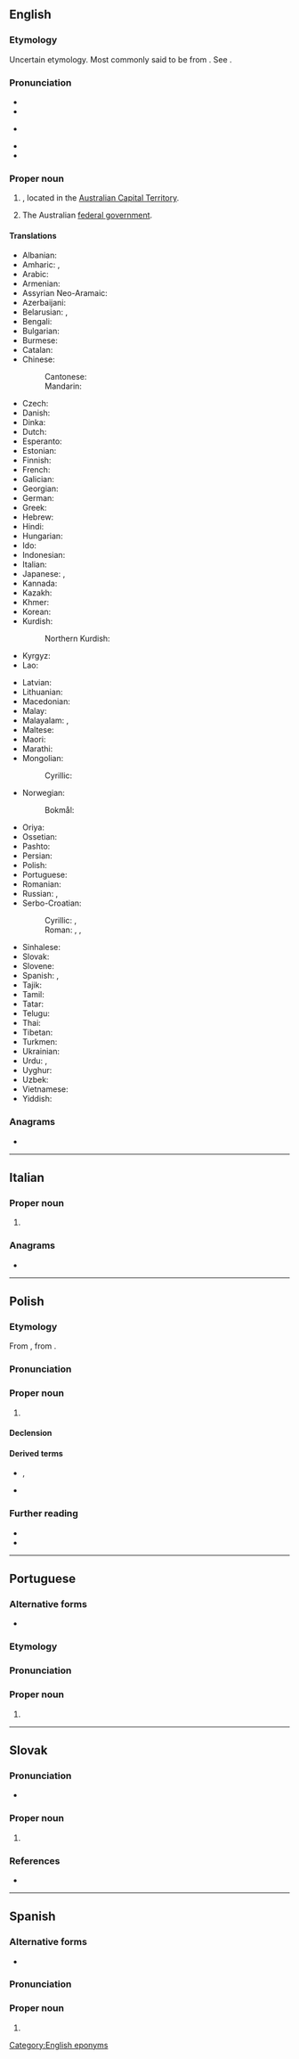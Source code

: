 ==English==
{{wikipedia}}

===Etymology===
Uncertain etymology. Most commonly said to be from {{bor|en|xul|kamberra||meeting place}}. See {{w|History of Canberra#The name Canberra|more theories on Wikipedia}}.

===Pronunciation===
* {{audio|en|En-au-Canberra.ogg|Audio (AUS)}}
* {{IPA|en|/ˈkænbɹə/|/ˈkænbəɹə/}}
* {{a|US|also}} {{IPA|en|/ˈkænˌbɛɹə/}}
* {{hyphenation|en|Can|berra}}
* {{hyphenation|en|Can|ber|ra}}

===Proper noun===
{{en-proper noun}}

# {{place|en|capital city|c/Australia}}, located in the [[Australian Capital Territory]].
# {{lb|en|colloquial|metonymy}} The Australian [[federal government]].
#: {{ux|en|A new tax policy was announced by '''Canberra''' today.}}

====Translations====
{{trans-top|capital of Australia}}
* Albanian: {{t|sq|Canberra|f}}
* Amharic: {{t|am|ካንበራ}}, {{t|am|ካንቤራ}}
* Arabic: {{t|ar|كَانْبِرَا|f}}
* Armenian: {{t+|hy|Կանբեռա}}
* Assyrian Neo-Aramaic: {{t|aii|ܩܢܒܪܐ|tr=qanberā}}
* Azerbaijani: {{t+|az|Kanberra}}
* Belarusian: {{t|be|Канбе́ра|f}}, {{t|be|Канбэ́ра|f}}
* Bengali: {{t|bn|ক্যানবেরা}}
* Bulgarian: {{t|bg|Ка́нбера|f}}
* Burmese: {{t|my|[[ကင်ဘာရာ]][[မြို့]]}}
* Catalan: {{t|ca|Canberra}}
* Chinese:
*: Cantonese: {{t|yue|堪培拉|tr=ham1 pui4 laai1}}
*: Mandarin: {{t+|cmn|堪培拉|tr=Kānpéilā}}
* Czech: {{t+|cs|Canberra|f}}
* Danish: {{t|da|Canberra}}
* Dinka: {{t-needed|din}}
* Dutch: {{t+|nl|Canberra|n}}
* Esperanto: {{t|eo|Kanbero}}
* Estonian: {{t+|et|Canberra}}
* Finnish: {{t+|fi|Canberra}}
* French: {{t+|fr|Canberra}}
* Galician: {{t+|gl|Camberra}}
* Georgian: {{t|ka|კანბერა}}
* German: {{t+|de|Canberra}}
* Greek: {{t|el|Καμπέρα|f}}
* Hebrew: {{t|he|קַנְבֶּרָה|f|tr=kanbera}}
* Hindi: {{t|hi|कैनबरा|m|tr=kainbarā}}
* Hungarian: {{t+|hu|Canberra}}
* Ido: {{t|io|Canberra}}
* Indonesian: {{t|id|Canberra}}
* Italian: {{t+|it|Canberra}}
* Japanese: {{t|ja|キャンベラ|tr=Kyanbera}}, {{t|ja|カンベラ|tr=Kanbera}}
* Kannada: {{t|kn|ಕ್ಯಾನ್ಬೆರ್ರಾ}}
* Kazakh: {{t|kk|Канберра}}
* Khmer: {{t+|km|កង់បេរ៉ា}}
* Korean: {{t+|ko|^캔버라}}
* Kurdish:
*: Northern Kurdish: {{t|kmr|Kanberra}}
* Kyrgyz: {{t|ky|Канберра}}
* Lao: {{t|lo|ແຄນເບີຣາ}}
{{trans-mid}}
* Latvian: {{t|lv|Kanbera|f}}
* Lithuanian: {{t|lt|Kanbera|f}}
* Macedonian: {{t|mk|Канбера|f}}
* Malay: {{t|ms|Canberra}}
* Malayalam: {{t|ml|കാന്ബെറ}}, {{t|ml|കാന്ബറ}}
* Maltese: {{t|mt|Kanberra}}
* Maori: {{t|mi|Kānapera}}
* Marathi: {{t|mr|कॅनबेरा}}
* Mongolian:
*: Cyrillic: {{t+|mn|Канберра}}
* Norwegian:
*: Bokmål: {{t|nb|Canberra}}
* Oriya: {{t|or|କାନବେରା}}
* Ossetian: {{t|os|Канберрӕ}}
* Pashto: {{t|ps|کنبرا|f|tr=kanbərā}}
* Persian: {{t|fa|کانبرا|tr=kânbarâ}}
* Polish: {{t+|pl|Canberra|f}}
* Portuguese: {{t|pt|Canberra|f}}
* Romanian: {{t+|ro|Canberra}}
* Russian: {{t+|ru|Канбе́рра|f}}, {{t+|ru|Ка́нберра|f}}
* Serbo-Croatian:
*: Cyrillic: {{t|sh|Канбера|f}}, {{t|sh|Канберра|f}}
*: Roman: {{t|sh|Canberra|f}}, {{t|sh|Kanberra|f}}, {{t|sh|Kanbera|f}}
* Sinhalese: {{t|si|කැන්බරා}}
* Slovak: {{t|sk|Canberra|f}}
* Slovene: {{t|sl|Canberra|f}}
* Spanish: {{t+|es|Canberra}}, {{t+|es|Camberra}}
* Tajik: {{t|tg|Канберра}}
* Tamil: {{t|ta|கான்பரா}}
* Tatar: {{t|tt|Канберра}}
* Telugu: {{t|te|కాన్బెర్రా}}
* Thai: {{t|th|แคนเบอร์รา}}
* Tibetan: {{t|bo|ཁན་པེ་ར|alt=ཁན་པེ་ར།}}
* Turkmen: {{t|tk|Kanberra}}
* Ukrainian: {{t|uk|Канбе́рра|f}}
* Urdu: {{t|ur|کینبرا|m|tr=kainbarā}}, {{t|ur|کینبیرا|m|tr=kainberā}}
* Uyghur: {{t|ug|كانبېررا}}
* Uzbek: {{t|uz|Kanberra}}
* Vietnamese: {{t|vi|Can-bơ-rơ}}
* Yiddish: {{t|yi|קאַנבעראַ}}
{{trans-bottom}}

===Anagrams===
* {{anagrams|en|a=aabcenrr|Carn Brea}}

[[Category:English eponyms]]

----

==Italian==
{{wikipedia|lang=it}}

===Proper noun===
{{it-proper noun|f}}

# {{place|it|capital city|c/Australia|t1=Canberra}}

===Anagrams===
* {{anagrams|it|a=aabcenrr|brancare}}

----

==Polish==
{{wp|lang=pl}}

===Etymology===
From {{bor|pl|en|Canberra}}, from {{der|pl|xul|kamberra}}.

===Pronunciation===
{{pl-p|Kanbera|a=LL-Q809 (pol)-Poemat-Canberra.wav|h=Can.be.rra}}

===Proper noun===
{{pl-proper noun|f}}

# {{place|pl|capital city|c/Australia|t1=Canberra}}

====Declension====
{{pl-decl-noun-f|tantum=s}}

====Derived terms====
* {{q|nouns}} {{l|pl|canberczyk}}, {{l|pl|canberka}}
* {{q|adjective}} {{l|pl|canberski}}

===Further reading===
* {{R:pl:WSJP}}
* {{R:PWN}}

{{c|pl|Exonyms}}

----

==Portuguese==

===Alternative forms===
* {{l|pt|Camberra}}

===Etymology===
{{ubor|pt|en|Canberra}}

===Pronunciation===
{{pt-IPA|br=Canbêrra|pt=Canbérra}}

===Proper noun===
{{pt-proper noun}}

# {{place|pt|capital|c/Australia|t1=Canberra}}

----

==Slovak==
{{wp|lang=sk}}

===Pronunciation===
* {{sk-IPA|kenbera}}

===Proper noun===
{{sk-proper noun|f|gen=Canberry|decl=žena}}

# {{place|sk|capital|c/Australia|t=Canberra}}

===References===
* {{R:SDK}}

----

==Spanish==
{{wikipedia|lang=es}}

===Alternative forms===
* {{alter|es|Camberra}}

===Pronunciation===
{{es-IPA}}

===Proper noun===
{{es-proper noun}}

# {{place|es|capital city|c/Australia|t1=Canberra}}